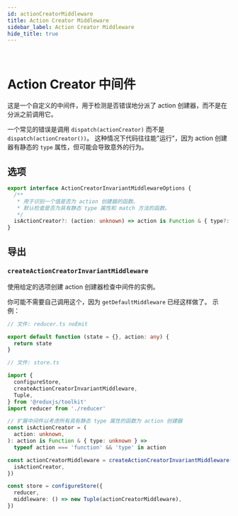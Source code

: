 ```yaml
---
id: actionCreatorMiddleware
title: Action Creator Middleware
sidebar_label: Action Creator Middleware
hide_title: true
---
```


&nbsp;

# Action Creator 中间件

这是一个自定义的中间件，用于检测是否错误地分派了 action 创建器，而不是在分派之前调用它。

一个常见的错误是调用 `dispatch(actionCreator)` 而不是 `dispatch(actionCreator())`。
这种情况下代码往往能"运行"，因为 action 创建器有静态的 `type` 属性，但可能会导致意外的行为。

## 选项

```ts no-transpile
export interface ActionCreatorInvariantMiddlewareOptions {
  /**
   * 用于识别一个值是否为 action 创建器的函数。
   * 默认检查是否为具有静态 type 属性和 match 方法的函数。
   */
  isActionCreator?: (action: unknown) => action is Function & { type?: unknown }
}
```

## 导出

### `createActionCreatorInvariantMiddleware`

使用给定的选项创建 action 创建器检查中间件的实例。

你可能不需要自己调用这个，因为 `getDefaultMiddleware` 已经这样做了。
示例：

```ts
// 文件: reducer.ts noEmit

export default function (state = {}, action: any) {
  return state
}

// 文件: store.ts

import {
  configureStore,
  createActionCreatorInvariantMiddleware,
  Tuple,
} from '@reduxjs/toolkit'
import reducer from './reducer'

// 扩展中间件以考虑所有具有静态 type 属性的函数为 action 创建器
const isActionCreator = (
  action: unknown,
): action is Function & { type: unknown } =>
  typeof action === 'function' && 'type' in action

const actionCreatorMiddleware = createActionCreatorInvariantMiddleware({
  isActionCreator,
})

const store = configureStore({
  reducer,
  middleware: () => new Tuple(actionCreatorMiddleware),
})
```